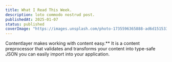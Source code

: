 ```yaml
---
title: What I Read This Week.
description: loto commodo nostrud post.
publishedAt: 2025-01-07
status: published
coverImage: "https://images.unsplash.com/photo-1735596365888-ad6d151533f2?q=80&w=2070&auto=format&fit=crop&ixlib=rb-4.0.3&ixid=M3wxMjA3fDB8MHxwaG90by1wYWdlfHx8fGVufDB8fHx8fA%3D%3D"
---
```


Contentlayer makes working with content easy.** It is a content preprocessor that validates and transforms your content into type-safe JSON you can easily import into your application.
